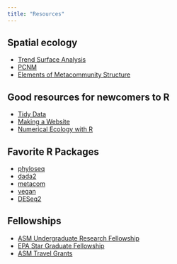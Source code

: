 ```yaml
---
title: "Resources"
---
```



## Spatial ecology     
- [Trend Surface Analysis](https://projecteuclid.org/euclid.aoas/1324399595)
- [PCNM](http://www.sciencedirect.com/science/article/pii/S0304380001005014)
- [Elements of Metacommunity Structure](http://onlinelibrary.wiley.com/doi/10.1034/j.1600-0706.2002.970210.x/abstract)

## Good resources for newcomers to R
- [Tidy Data](http://vita.had.co.nz/papers/tidy-data.html)
- [Making a Website](http://nickstrayer.me/RMarkdown_Sites_tutorial/)
- [Numerical Ecology with R](http://www.ievbras.ru/ecostat/Kiril/R/Biblio/R_eng/Numerical%20Ecology%20with%20R%20(use%20R).pdf)

## Favorite R Packages   
- [phyloseq](https://joey711.github.io/phyloseq/)
- [dada2](https://benjjneb.github.io/dada2/tutorial.html)
- [metacom](https://www.rdocumentation.org/packages/metacom/versions/1.4.7/topics/Metacommunity)
- [vegan](https://cran.r-project.org/web/packages/vegan/index.html)
- [DESeq2](https://bioconductor.org/packages/release/bioc/html/DESeq2.html)   

## Fellowships    
- [ASM Undergraduate Research Fellowship](https://www.asm.org/index.php/undergraduate-research-fellowship)
- [EPA Star Graduate Fellowship](https://www.epa.gov/research-fellowships/science-achieve-results-star-graduate-fellowships)
- [ASM Travel Grants](https://www.asm.org/index.php/travel-grants-2)

